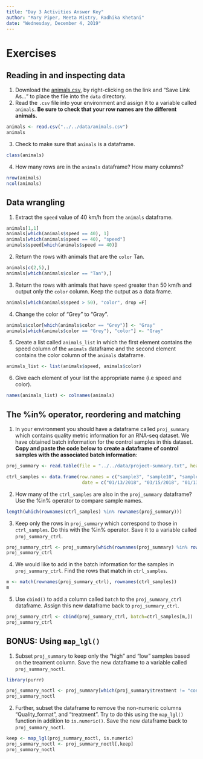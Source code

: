 ```yaml
---
title: "Day 3 Activities Answer Key"
author: "Mary Piper, Meeta Mistry, Radhika Khetani"
date: "Wednesday, December 4, 2019"
---
```


# Exercises 
## Reading in and inspecting data

1. Download the [animals.csv](https://raw.githubusercontent.com/hbctraining/Intro-to-R-flipped/master/data/animals.csv), by right-clicking on the link and "Save Link As..." to place the file into the `data` directory.
2. Read the `.csv` file into your environment and assign it to a variable called `animals`. **Be sure to check that your row names are the different animals.**

```r
animals <- read.csv("../../data/animals.csv")
animals
```

3. Check to make sure that `animals` is a dataframe.

```r
class(animals)
```

4. How many rows are in the `animals` dataframe? How many columns?

```r
nrow(animals)
ncol(animals)
```

## Data wrangling

1. Extract the `speed` value of 40 km/h from the `animals` dataframe.

```r
animals[1,1]
animals[which(animals$speed == 40), 1]
animals[which(animals$speed == 40), "speed"]
animals$speed[which(animals$speed == 40)]
```

2. Return the rows with animals that are the `color` Tan.

```r
animals[c(2,5),]
animals[which(animals$color == "Tan"),]
```

3. Return the rows with animals that have `speed` greater than 50 km/h and output only the `color` column. Keep the output as a data frame.  

```r
animals[which(animals$speed > 50), "color", drop =F]
```


4. Change the color of "Grey" to "Gray". 

```r
animals$color[which(animals$color == "Grey")] <- "Gray"
animals[which(animals$color == "Grey"), "color"] <- "Gray"
```


5. Create a list called `animals_list` in which the first element contains the speed column of the `animals` dataframe and the second element contains the color column of the `animals` dataframe. 

```r
animals_list <- list(animals$speed, animals$color)
```


6. Give each element of your list the appropriate name (i.e speed and color).

```r
names(animals_list) <- colnames(animals)
```


## The %in% operator, reordering and matching

1. In your environment you should have a dataframe called `proj_summary` which contains quality metric information for an RNA-seq dataset. We have obtained batch information for the control samples in this dataset. **Copy and paste the code below to create a dataframe of control samples with the associated batch information**:

```r
proj_summary <- read.table(file = "../../data/project-summary.txt", header = TRUE, row.names = 1)

ctrl_samples <- data.frame(row.names = c("sample3", "sample10", "sample8", "sample4", "sample15"), 
                            date = c("01/13/2018", "03/15/2018", "01/13/2018", "09/20/2018","03/15/2018"))
```

2. How many of the `ctrl_samples` are also in the `proj_summary` dataframe? Use the %in% operator to compare sample names.

```r
length(which(rownames(ctrl_samples) %in% rownames(proj_summary)))
```


3. Keep only the rows in `proj_summary` which correspond to those in `ctrl_samples`. Do this with the %in% operator. Save it to a variable called `proj_summary_ctrl`.

```r
proj_summary_ctrl <- proj_summary[which(rownames(proj_summary) %in% rownames(ctrl_samples)),]
proj_summary_ctrl
```


4. We would like to add in the batch information for the samples in `proj_summary_ctrl`. Find the rows that match in `ctrl_samples`.

```r
m <- match(rownames(proj_summary_ctrl), rownames(ctrl_samples))
m
```


5. Use `cbind()` to add a column called `batch` to the `proj_summary_ctrl` dataframe. Assign this new dataframe back to `proj_summary_ctrl`.

```r
proj_summary_ctrl <- cbind(proj_summary_ctrl, batch=ctrl_samples[m,])
proj_summary_ctrl
```



## BONUS: Using `map_lgl()`

1. Subset `proj_summary` to keep only the "high" and "low" samples based on the treament column. Save the new dataframe to a variable called `proj_summary_noctl`.

```r
library(purrr)

proj_summary_noctl <- proj_summary[which(proj_summary$treatment != "control"),]
proj_summary_noctl
```


2. Further, subset the dataframe to remove the non-numeric columns "Quality_format", and "treatment". Try to do this using the `map_lgl()` function in addition to `is.numeric()`. Save the new dataframe back to `proj_summary_noctl`.

```r
keep <- map_lgl(proj_summary_noctl, is.numeric)
proj_summary_noctl <- proj_summary_noctl[,keep]
proj_summary_noctl
```


